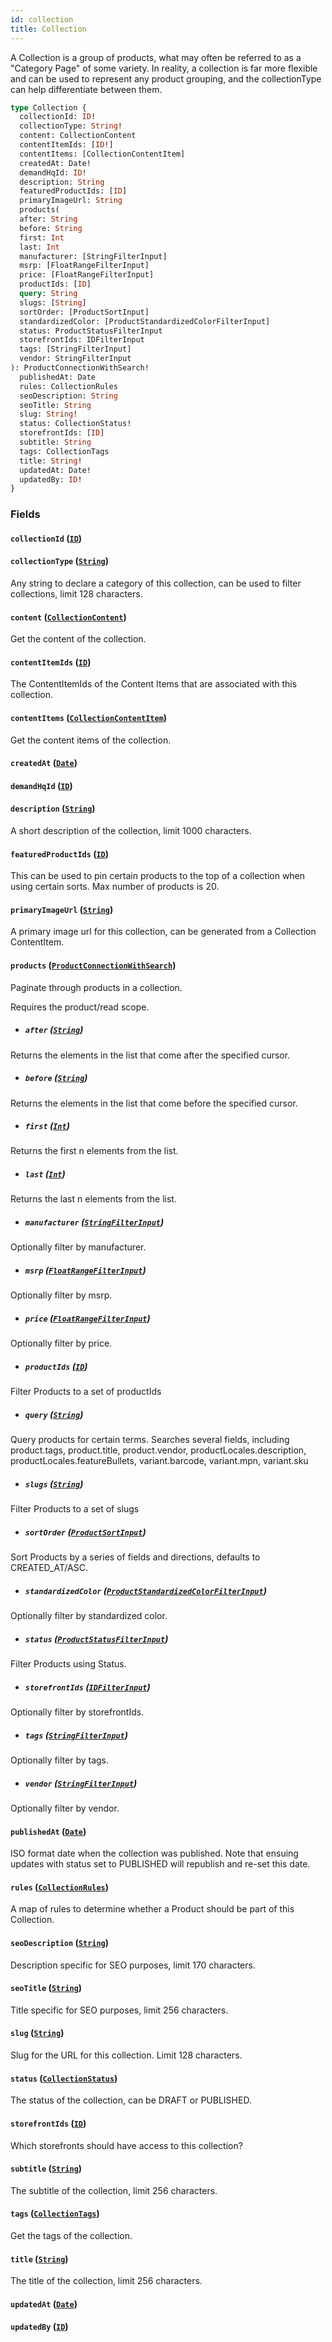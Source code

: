 ```yaml
---
id: collection
title: Collection
---
```



A Collection is a group of products, what may often be referred to as a "Category Page" of some variety.
In reality, a collection is far more flexible and can be used to represent any
product grouping, and the collectionType can help differentiate between them.


```graphql
type Collection {
  collectionId: ID!
  collectionType: String!
  content: CollectionContent
  contentItemIds: [ID!]
  contentItems: [CollectionContentItem]
  createdAt: Date!
  demandHqId: ID!
  description: String
  featuredProductIds: [ID]
  primaryImageUrl: String
  products(
  after: String
  before: String
  first: Int
  last: Int
  manufacturer: [StringFilterInput]
  msrp: [FloatRangeFilterInput]
  price: [FloatRangeFilterInput]
  productIds: [ID]
  query: String
  slugs: [String]
  sortOrder: [ProductSortInput]
  standardizedColor: [ProductStandardizedColorFilterInput]
  status: ProductStatusFilterInput
  storefrontIds: IDFilterInput
  tags: [StringFilterInput]
  vendor: StringFilterInput
): ProductConnectionWithSearch!
  publishedAt: Date
  rules: CollectionRules
  seoDescription: String
  seoTitle: String
  slug: String!
  status: CollectionStatus!
  storefrontIds: [ID]
  subtitle: String
  tags: CollectionTags
  title: String!
  updatedAt: Date!
  updatedBy: ID!
}
```


### Fields

#### `collectionId` ([`ID`](/developers/demandhq-apis/demand-api/graphql/reference/scalars/id))




#### `collectionType` ([`String`](/developers/demandhq-apis/demand-api/graphql/reference/scalars/string))

Any string to declare a category of this collection, can be used to filter collections, limit 128 characters.


#### `content` ([`CollectionContent`](/developers/demandhq-apis/demand-api/graphql/reference/objects/collection-content))

Get the content of the collection.


#### `contentItemIds` ([`ID`](/developers/demandhq-apis/demand-api/graphql/reference/scalars/id))

The ContentItemIds of the Content Items that are associated with this collection.


#### `contentItems` ([`CollectionContentItem`](/developers/demandhq-apis/demand-api/graphql/reference/objects/collection-content-item))

Get the content items of the collection.


#### `createdAt` ([`Date`](/developers/demandhq-apis/demand-api/graphql/reference/scalars/date))




#### `demandHqId` ([`ID`](/developers/demandhq-apis/demand-api/graphql/reference/scalars/id))




#### `description` ([`String`](/developers/demandhq-apis/demand-api/graphql/reference/scalars/string))

A short description of the collection, limit 1000 characters.


#### `featuredProductIds` ([`ID`](/developers/demandhq-apis/demand-api/graphql/reference/scalars/id))

This can be used to pin certain products to the top of a collection when using certain sorts.
Max number of products is 20.


#### `primaryImageUrl` ([`String`](/developers/demandhq-apis/demand-api/graphql/reference/scalars/string))

A primary image url for this collection, can be generated from a Collection ContentItem.


#### `products` ([`ProductConnectionWithSearch`](/developers/demandhq-apis/demand-api/graphql/reference/objects/product-connection-with-search))

Paginate through products in a collection.

Requires the product/read scope.
- ##### `after` ([`String`](/developers/demandhq-apis/demand-api/graphql/reference/scalars/string))

Returns the elements in the list that come after the specified cursor.


- ##### `before` ([`String`](/developers/demandhq-apis/demand-api/graphql/reference/scalars/string))

Returns the elements in the list that come before the specified cursor.


- ##### `first` ([`Int`](/developers/demandhq-apis/demand-api/graphql/reference/scalars/int))

Returns the first n elements from the list.


- ##### `last` ([`Int`](/developers/demandhq-apis/demand-api/graphql/reference/scalars/int))

Returns the last n elements from the list.


- ##### `manufacturer` ([`StringFilterInput`](/developers/demandhq-apis/demand-api/graphql/reference/inputs/string-filter-input))

Optionally filter by manufacturer.


- ##### `msrp` ([`FloatRangeFilterInput`](/developers/demandhq-apis/demand-api/graphql/reference/inputs/float-range-filter-input))

Optionally filter by msrp.


- ##### `price` ([`FloatRangeFilterInput`](/developers/demandhq-apis/demand-api/graphql/reference/inputs/float-range-filter-input))

Optionally filter by price.


- ##### `productIds` ([`ID`](/developers/demandhq-apis/demand-api/graphql/reference/scalars/id))

Filter Products to a set of productIds


- ##### `query` ([`String`](/developers/demandhq-apis/demand-api/graphql/reference/scalars/string))

Query products for certain terms. Searches several fields, including
product.tags, product.title, product.vendor, productLocales.description,
productLocales.featureBullets, variant.barcode, variant.mpn, variant.sku


- ##### `slugs` ([`String`](/developers/demandhq-apis/demand-api/graphql/reference/scalars/string))

Filter Products to a set of slugs


- ##### `sortOrder` ([`ProductSortInput`](/developers/demandhq-apis/demand-api/graphql/reference/inputs/product-sort-input))

Sort Products by a series of fields and directions, defaults to CREATED_AT/ASC.


- ##### `standardizedColor` ([`ProductStandardizedColorFilterInput`](/developers/demandhq-apis/demand-api/graphql/reference/inputs/product-standardized-color-filter-input))

Optionally filter by standardized color.


- ##### `status` ([`ProductStatusFilterInput`](/developers/demandhq-apis/demand-api/graphql/reference/inputs/product-status-filter-input))

Filter Products using Status.


- ##### `storefrontIds` ([`IDFilterInput`](/developers/demandhq-apis/demand-api/graphql/reference/inputs/idfilter-input))

Optionally filter by storefrontIds.


- ##### `tags` ([`StringFilterInput`](/developers/demandhq-apis/demand-api/graphql/reference/inputs/string-filter-input))

Optionally filter by tags.


- ##### `vendor` ([`StringFilterInput`](/developers/demandhq-apis/demand-api/graphql/reference/inputs/string-filter-input))

Optionally filter by vendor.


#### `publishedAt` ([`Date`](/developers/demandhq-apis/demand-api/graphql/reference/scalars/date))

ISO format date when the collection was published. Note that ensuing updates
with status set to PUBLISHED will republish and re-set this date.


#### `rules` ([`CollectionRules`](/developers/demandhq-apis/demand-api/graphql/reference/objects/collection-rules))

A map of rules to determine whether a Product should be part of this Collection.


#### `seoDescription` ([`String`](/developers/demandhq-apis/demand-api/graphql/reference/scalars/string))

Description specific for SEO purposes, limit 170 characters.


#### `seoTitle` ([`String`](/developers/demandhq-apis/demand-api/graphql/reference/scalars/string))

Title specific for SEO purposes, limit 256 characters.


#### `slug` ([`String`](/developers/demandhq-apis/demand-api/graphql/reference/scalars/string))

Slug for the URL for this collection. Limit 128 characters.


#### `status` ([`CollectionStatus`](/developers/demandhq-apis/demand-api/graphql/reference/enums/collection-status))

The status of the collection, can be DRAFT or PUBLISHED.


#### `storefrontIds` ([`ID`](/developers/demandhq-apis/demand-api/graphql/reference/scalars/id))

Which storefronts should have access to this collection?


#### `subtitle` ([`String`](/developers/demandhq-apis/demand-api/graphql/reference/scalars/string))

The subtitle of the collection, limit 256 characters.


#### `tags` ([`CollectionTags`](/developers/demandhq-apis/demand-api/graphql/reference/objects/collection-tags))

Get the tags of the collection.


#### `title` ([`String`](/developers/demandhq-apis/demand-api/graphql/reference/scalars/string))

The title of the collection, limit 256 characters.


#### `updatedAt` ([`Date`](/developers/demandhq-apis/demand-api/graphql/reference/scalars/date))




#### `updatedBy` ([`ID`](/developers/demandhq-apis/demand-api/graphql/reference/scalars/id))






